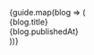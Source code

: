 
<div style={{ 
        'width': '100%', 
        'height': '100%', 
        'display': 'flex', 
        'flexDirection': 'column', 
        'alignItems': 'center' 
    }}
>
    {guide.map(blog => (
        <div key={'container'}
            style={{
                'width': '100%',
                'height': 'fit-content',
                'padding': '0.75rem',
                'background': 'transparent',
                'borderRadius': '0.5rem',
                'border': '1px dashed rgb(255,0,64)',
                'marginTop': '1.75rem',
                'cursor': 'pointer',
            }}
        >
            <Link href={blog.link}
                style={{
                    'display': 'flex',
                    'flexDirection': 'row',
                }}
            >
                <div key={'text'}
                    style={{
                        'display': 'flex',
                        'flexDirection': 'column',
                        'justifyContent': 'space-between',
                        'marginLeft': '0.5rem'
                    }}
                >
                    <div key={'title'}
                        style={{
                            'fontSize': '1.5rem',
                            'lineHeight': '2rem',
                            'fontWeight': 'bold',
                        }}
                    >
                        {blog.title}
                    </div>
                    <div key={'publishedAt'}
                        style={{
                            'fontSize': '1rem',
                            'lineHeight': '1.5rem',
                            'fontWeight': '600',
                        }}
                    >
                        {blog.publishedAt}
                    </div>
                </div>
            </Link>
        </div>
    ))}
</div>
